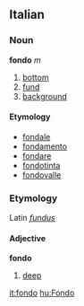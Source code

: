 ==Italian==
===Noun===
'''fondo''' ''m''

# [[bottom]]
# [[fund]]
# [[background]]

====Etymology====
*[[fondale]]
*[[fondamento]]
*[[fondare]]
*[[fondotinta]]
*[[fondovalle]]

===Etymology===
Latin ''[[fundus]]''
====Adjective====
'''fondo'''

# [[deep]]

[[it:fondo]]
[[hu:Fondo]]